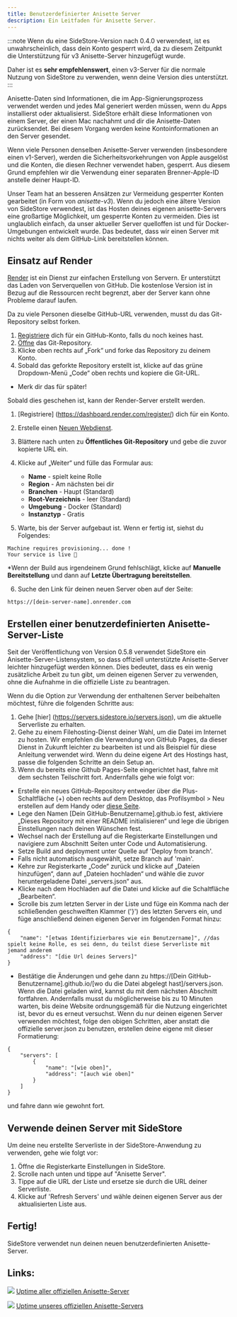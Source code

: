 ```yaml
---
title: Benutzerdefinierter Anisette Server
description: Ein Leitfaden für Anisette Server.
---
```


:::note
Wenn du eine SideStore-Version nach 0.4.0 verwendest, ist es unwahrscheinlich, dass dein Konto gesperrt wird, da zu diesem Zeitpunkt die Unterstützung für v3 Anisette-Server hinzugefügt wurde.

Daher ist es **sehr empfehlenswert**, einen v3-Server für die normale Nutzung von SideStore zu verwenden, wenn deine Version dies unterstützt.
:::

Anisette-Daten sind Informationen, die im App-Signierungsprozess verwendet werden und jedes Mal generiert werden müssen, wenn du Apps installierst oder aktualisierst. SideStore erhält diese Informationen von einem Server, der einen Mac nachahmt und dir die Anisette-Daten zurücksendet. Bei diesem Vorgang werden keine Kontoinformationen an den Server gesendet.

Wenn viele Personen denselben Anisette-Server verwenden (insbesondere einen v1-Server), werden die Sicherheitsvorkehrungen von Apple ausgelöst und die Konten, die diesen Rechner verwendet haben, gesperrt. Aus diesem Grund empfehlen wir die Verwendung einer separaten Brenner-Apple-ID anstelle deiner Haupt-ID.

Unser Team hat an besseren Ansätzen zur Vermeidung gesperrter Konten gearbeitet (in Form von _anisette-v3_). Wenn du jedoch eine ältere Version von SideStore verwendest, ist das Hosten deines eigenen anisette-Servers eine großartige Möglichkeit, um gesperrte Konten zu vermeiden. Dies ist unglaublich einfach, da unser aktueller Server quelloffen ist und für Docker-Umgebungen entwickelt wurde. Das bedeutet, dass wir einen Server mit nichts weiter als dem GitHub-Link bereitstellen können.

## Einsatz auf Render

[Render](https://render.com/) ist ein Dienst zur einfachen Erstellung von Servern. Er unterstützt das Laden von Serverquellen von GitHub. Die kostenlose Version ist in Bezug auf die Ressourcen recht begrenzt, aber der Server kann ohne Probleme darauf laufen.

Da zu viele Personen dieselbe GitHub-URL verwenden, musst du das Git-Repository selbst forken.

1. [Registriere](https://github.com/signup) dich für ein GitHub-Konto, falls du noch keines hast.
2. [Öffne](https://github.com/Dadoum/anisette-v3-server) das Git-Repository.
3. Klicke oben rechts auf „Fork“ und forke das Repository zu deinem Konto.
4. Sobald das geforkte Repository erstellt ist, klicke auf das grüne Dropdown-Menü „Code“ oben rechts und kopiere die Git-URL.

* Merk dir das für später!

Sobald dies geschehen ist, kann der Render-Server erstellt werden.

1. [Registriere] (https://dashboard.render.com/register/) dich für ein Konto.
2. Erstelle einen [Neuen Webdienst](https://dashboard.render.com/select-repo?type=web).
3. Blättere nach unten zu **Öffentliches Git-Repository** und gebe die zuvor kopierte URL ein.
4. Klicke auf „Weiter“ und fülle das Formular aus:
    * **Name** - spielt keine Rolle
    * **Region** - Am nächsten bei dir
    * **Branchen** - Haupt (Standard)
    * **Root-Verzeichnis** - leer (Standard)
    * **Umgebung** - Docker (Standard)
    * **Instanztyp** - Gratis

5. Warte, bis der Server aufgebaut ist. Wenn er fertig ist, siehst du Folgendes:

```
Machine requires provisioning... done !
Your service is live 🎉
```

*Wenn der Build aus irgendeinem Grund fehlschlägt, klicke auf **Manuelle Bereitstellung** und dann auf **Letzte Übertragung bereitstellen**.

6. Suche den Link für deinen neuen Server oben auf der Seite:

```
https://[dein-server-name].onrender.com
```

## Erstellen einer benutzerdefinierten Anisette-Server-Liste

Seit der Veröffentlichung von Version 0.5.8 verwendet SideStore ein Anisette-Server-Listensystem, so dass offiziell unterstützte Anisette-Server leichter hinzugefügt werden können. Dies bedeutet, dass es ein wenig zusätzliche Arbeit zu tun gibt, um deinen eigenen Server zu verwenden, ohne die Aufnahme in die offizielle Liste zu beantragen.

Wenn du die Option zur Verwendung der enthaltenen Server beibehalten möchtest, führe die folgenden Schritte aus:
1. Gehe [hier] (https://servers.sidestore.io/servers.json), um die aktuelle Serverliste zu erhalten.
2. Gehe zu einem Filehosting-Dienst deiner Wahl, um die Datei im Internet zu hosten. Wir empfehlen die Verwendung von GitHub Pages, da dieser Dienst in Zukunft leichter zu bearbeiten ist und als Beispiel für diese Anleitung verwendet wird. Wenn du deine eigene Art des Hostings hast, passe die folgenden Schritte an dein Setup an.
3. Wenn du bereits eine Github Pages-Seite eingerichtet hast, fahre mit dem sechsten Teilschritt fort. Andernfalls gehe wie folgt vor:
* Erstelle ein neues GitHub-Repository entweder über die Plus-Schaltfläche (+) oben rechts auf dem Desktop, das Profilsymbol > Neu erstellen auf dem Handy oder [diese Seite](https://github.com/new).
* Lege den Namen [Dein GitHub-Benutzername].github.io fest, aktiviere „Dieses Repository mit einer README initialisieren“ und lege die übrigen Einstellungen nach deinen Wünschen fest.
* Wechsel nach der Erstellung auf die Registerkarte Einstellungen und navigiere zum Abschnitt Seiten unter Code und Automatisierung.
* Setze Build and deployment unter Quelle auf 'Deploy from branch'.
* Falls nicht automatisch ausgewählt, setze Branch auf 'main'.
* Kehre zur Registerkarte „Code“ zurück und klicke auf „Dateien hinzufügen“, dann auf „Dateien hochladen“ und wähle die zuvor heruntergeladene Datei „servers.json“ aus.
* Klicke nach dem Hochladen auf die Datei und klicke auf die Schaltfläche „Bearbeiten“.
* Scrolle bis zum letzten Server in der Liste und füge ein Komma nach der schließenden geschweiften Klammer ('}') des letzten Servers ein, und füge anschließend deinen eigenen Server im folgenden Format hinzu:
```
{
    "name": "[etwas Identifizierbares wie ein Benutzername]", //das spielt keine Rolle, es sei denn, du teilst diese Serverliste mit jemand anderem
    "address": "[die Url deines Servers]"
}
```

* Bestätige die Änderungen und gehe dann zu https://[Dein GitHub-Benutzername].github.io/[wo du die Datei abgelegt hast]/servers.json. Wenn die Datei geladen wird, kannst du mit dem nächsten Abschnitt fortfahren. Andernfalls musst du möglicherweise bis zu 10 Minuten warten, bis deine Website ordnungsgemäß für die Nutzung eingerichtet ist, bevor du es erneut versuchst.
Wenn du nur deinen eigenen Server verwenden möchtest, folge den obigen Schritten, aber anstatt die offizielle server.json zu benutzen, erstellen deine eigene mit dieser Formatierung:
```
{
    "servers": [
        {
            "name": "[wie oben]",
            "address": "[auch wie oben]"
        }
    ]
}
```
und fahre dann wie gewohnt fort.

## Verwende deinen Server mit SideStore

Um deine neu erstellte Serverliste in der SideStore-Anwendung zu verwenden, gehe wie folgt vor:

1. Öffne die Registerkarte Einstellungen in SideStore.
2. Scrolle nach unten und tippe auf "Anisette Server".
3. Tippe auf die URL der Liste und ersetze sie durch die URL deiner Serverliste.
4. Klicke auf 'Refresh Servers' und wähle deinen eigenen Server aus der aktualisierten Liste aus.

## Fertig!

SideStore verwendet nun deinen neuen benutzerdefinierten Anisette-Server.


## Links:
[<img src="https://uptime.sidestore.io/api/badge/4/uptime/48" />](https://uptime.sidestore.io/status/all)
[Uptime aller offiziellen Anisette-Server](https://uptime.sidestore.io/status/all)

[<img src="https://uptime.sidestore.io/api/badge/1/uptime/48" />](https://uptime.sidestore.io/status/ss)
[Uptime unseres offiziellen Anisette-Servers](https://uptime.sidestore.io/status/ss)
